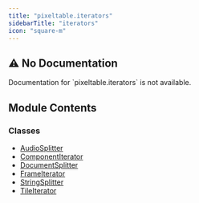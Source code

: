 ```yaml
---
title: "pixeltable.iterators"
sidebarTitle: "iterators"
icon: "square-m"
---
```


## ⚠️ No Documentation

<Warning>
Documentation for `pixeltable.iterators` is not available.
</Warning>

## Module Contents

### Classes

- [AudioSplitter](./audiosplitter)
- [ComponentIterator](./componentiterator)
- [DocumentSplitter](./documentsplitter)
- [FrameIterator](./frameiterator)
- [StringSplitter](./stringsplitter)
- [TileIterator](./tileiterator)

